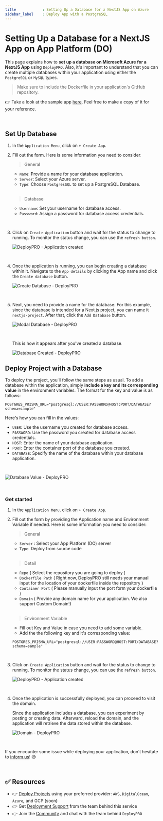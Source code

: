---
title            : Setting Up a Database for a NextJS App on Azure
sidebar_label    : Deploy App with a PostgreSQL
---

# Setting Up a Database for a NextJS App on App Platform (DO)

This page explains how to **set up a database on Microsoft Azure for a NextJS App**  using `DeployPRO`. Also, it's important to understand that you can create multiple databases within your application using either the `PostgreSQL` or `MySQL` types.

> Make sure to include the Dockerfile in your application's GitHub repository.

👉  Take a look at the sample app [here](https://github.com/app-generator/deploypro-nextjs-pgsql). Feel free to make a copy of it for your reference.

<br />

## Set Up Database

1. In the `Application Menu`, click on `+ Create App`.
2. Fill out the form. Here is some information you need to consider:

    > General

    - `Name`: Provide a name for your database application.
    - `Server`: Select your Azure server.
    - `Type`: Choose `PostgresSQL` to set up a PostgreSQL Database.

    <br />

    > Database

    - `Username`: Set your username for database access.
    - `Password`: Assign a password for database access credentials.

<br />

3. Click on `Create Application` button and wait for the status to change to running. To monitor the status change, you can use the `refresh button`.

    ![DeployPRO - Application created](https://github.com/app-generator/deploypro-docs/assets/46531367/92f657e4-d6bb-4364-b92e-62a3e08f7f93)

<br />

4. Once the application is running, you can begin creating a database within it. Navigate to the `App details` by clicking the App name and click the `Create database` button.

    ![Create Database - DeployPRO](https://github.com/app-generator/deploypro-docs/assets/46531367/f65c8467-26a8-4bec-80d1-8c987df3c8b7)

<br />

5. Next, you need to provide a name for the database. For this example, since the database is intended for a Next.js project, you can name it `nextjs-project`. After that, click the `Add Database` button.

    ![Modal Database - DeployPRO](https://github.com/app-generator/deploypro-docs/assets/46531367/41e38328-60b3-401b-b27a-6d3d464ccce1)

    <br />

    This is how it appears after you've created a database.

    ![Database Created - DeployPRO](https://github.com/app-generator/deploypro-docs/assets/46531367/1fc0e833-5397-4637-a009-0352898a5f41)


## Deploy Project with a Database

To deploy the project, you'll follow the same steps as usual. To add a database within the application, simply **include a key and its corresponding value** in the environment variables. The format for the key and value is as follows:

```env
POSTGRES_PRISMA_URL="postgresql://USER:PASSWORD@HOST:PORT/DATABASE?schema=sample"
```

Here's how you can fill in the values:

- `USER`: Use the username you created for database access.
- `PASSWORD`: Use the password you created for database access credentials.
- `HOST`: Enter the name of your database application.
- `PORT`: Enter the container port of the database you created.
- `DATABASE`: Specify the name of the database within your database application.

<br />

![Database Value - DeployPRO](https://github.com/app-generator/deploypro-docs/assets/46531367/55d6d592-3eef-4b77-a7a2-712fc223fa22)

<br />

### Get started

1. In the `Application Menu`, click on `+ Create App`.
2. Fill out the form by providing the Application name and Environment Variable if needed. Here is some information you need to consider:

    > General

    - `Server` : Select your App Platform (DO) server
    - `Type`: Deploy from source code

    <br />

    > Detail

    - `Repo` ( Select the repository you are going to deploy )
    - `Dockerfile Path` ( Right now, DeployPRO still needs your manual input for the location of your dockerfile inside the repository )
    - `Container Port` ( Please manually input the port form your dockerfile )
    - `Domain` ( Provide any domain name for your application. We also support Custom Domain!)

    <br />

    > Environment Variable

    - Fill out Key and Value in case you need to add some variable.
    - Add the the following key and it's corresponding value:
    
    ```env
    POSTGRES_PRISMA_URL="postgresql://USER:PASSWORD@HOST:PORT/DATABASE?schema=sample"
    ```

<br />

3. Click on `Create Application` button and wait for the status to change to running. To monitor the status change, you can use the `refresh button`.

    ![DeployPRO - Application created](https://github.com/app-generator/deploypro-docs/assets/46531367/8367dbf0-2465-426b-8312-63e600bf4d5c)

<br />

4. Once the application is successfully deployed, you can proceed to visit the domain.

    Since the application includes a database, you can experiment by posting or creating data. Afterward, reload the domain, and the application will retrieve the data stored within the database.

    ![Domain - DeployPRO](https://github.com/app-generator/deploypro-docs/assets/46531367/4a760a99-4d89-4be8-97d4-76be14422bce)

<br />

If you encounter some issue while deploying your application, don't hesitate to [inform us](https://discord.gg/qQhjQZhnur)! 😉

<br />

## ✅ Resources

- 👉 [Deploy Projects](https://deploypro.dev/) using your preferred provider: `AWS`, `DigitalOcean`, `Azure`, and GCP (soon)
- 👉 Get [Deployment Support](https://deploypro.dev/support/) from the team behind this service
- 👉 Join the [Community](https://discord.gg/qQhjQZhnur) and chat with the team behind `DeployPRO`